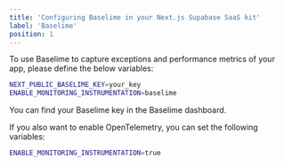 ```yaml
---
title: 'Configuring Baselime in your Next.js Supabase SaaS kit'
label: 'Baselime'
position: 1
---
```


To use Baselime to capture exceptions and performance metrics of your app, please define the below variables:

```bash
NEXT_PUBLIC_BASELIME_KEY=your_key
ENABLE_MONITORING_INSTRUMENTATION=baselime
```

You can find your Baselime key in the Baselime dashboard.

If you also want to enable OpenTelemetry, you can set the following variables:

```bash
ENABLE_MONITORING_INSTRUMENTATION=true
```
